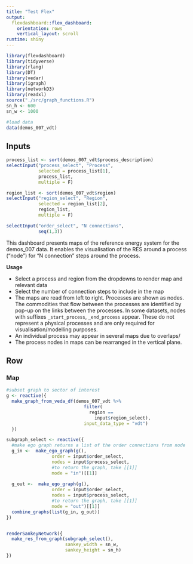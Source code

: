 ```yaml
---
title: "Test Flex"
output: 
  flexdashboard::flex_dashboard:
    orientation: rows
    vertical_layout: scroll
runtime: shiny
---
```

  
```r
library(flexdashboard)
library(tidyverse)
library(rlang)
library(DT)
library(vedar)
library(igraph)
library(networkD3)
library(readxl)
source("./src/graph_functions.R")
sn_h <- 600
sn_w <- 1000

```


```r
#load data
data(demos_007_vdt)

```


Inputs {.sidebar}
-----------------------------------------------------------------------
  
```r


process_list <- sort(demos_007_vdt$process_description)
selectInput("process_select", "Process", 
            selected = process_list[1],
            process_list, 
            multiple = F)

region_list <- sort(demos_007_vdt$region)
selectInput("region_select", "Region",
            selected = region_list[2],
            region_list,
            multiple = F)

selectInput("order_select", "N connections", 
            seq(1,3))


```

This dashboard presents maps of the reference energy system for the demos_007 data. It enables the visualisation of the RES around a process ("node") for "N connection" steps around the process.


**Usage**

* Select a process and region from the dropdowns to render map and relevant data
* Select the number of connection steps to include in the map
* The maps are read from left to right. Processes are shown as nodes. The commodities that flow between the processes are identified by pop-up on the links between the processes. In some datasets, nodes with suffixes `_start_process`, `_end_process` appear. These do not represent a physical processes and are only required for visualisation/modelling purposes.
* An individual process may appear in several maps due to overlaps/
* The process nodes in maps can be rearranged in the vertical plane.



Row {data-height=800}
-----------------------------------------------------------------------
  
### Map
  
```r
#subset graph to sector of interest
g <- reactive({
  make_graph_from_veda_df(demos_007_vdt %>% 
                             filter(
                               region == 
                                 input$region_select),
                             input_data_type = "vdt")
  })

subgraph_select <- reactive({
  #make ego graph returns a list of the order connections from node
  g_in <-  make_ego_graph(g(), 
                 order = input$order_select, 
                 nodes = input$process_select, 
                 #to return the graph, take [[1]]
                 mode = "in")[[1]]
  
  g_out <-  make_ego_graph(g(), 
                 order = input$order_select, 
                 nodes = input$process_select, 
                 #to return the graph, take [[1]]
                 mode = "out")[[1]]
  combine_graphs(list(g_in, g_out))
})


renderSankeyNetwork({
  make_res_from_graph(subgraph_select(),
                      sankey_width = sn_w, 
                      sankey_height = sn_h)
})
```



